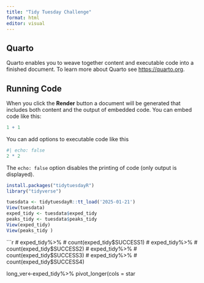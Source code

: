 ```yaml
---
title: "Tidy Tuesday Challenge"
format: html
editor: visual
---
```


## Quarto

Quarto enables you to weave together content and executable code into a finished document. To learn more about Quarto see <https://quarto.org>.

## Running Code

When you click the **Render** button a document will be generated that includes both content and the output of embedded code. You can embed code like this:

```r
1 + 1
```

You can add options to executable code like this

```r
#| echo: false
2 * 2
```

The `echo: false` option disables the printing of code (only output is displayed).

```r
install.packages("tidytuesdayR")
library("tidyverse")

```

```r
tuesdata <- tidytuesdayR::tt_load('2025-01-21')
View(tuesdata)
exped_tidy <- tuesdata$exped_tidy
peaks_tidy <- tuesdata$peaks_tidy
View(exped_tidy)
View(peaks_tidy )
```

```r
# exped_tidy%>%
#   count(exped_tidy$SUCCESS1)
# exped_tidy%>%
#   count(exped_tidy$SUCCESS2)
# exped_tidy%>%
#   count(exped_tidy$SUCCESS3)
# exped_tidy%>%
#   count(exped_tidy$SUCCESS4)

long_ver<-exped_tidy%>%
  pivot_longer(cols = star